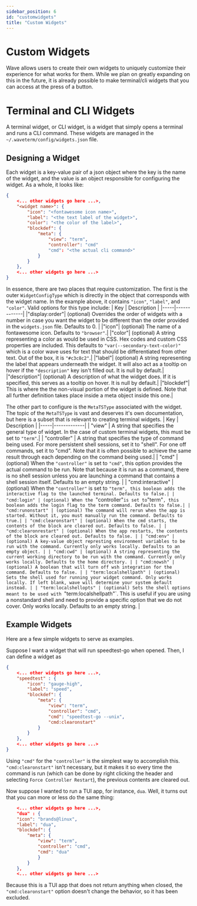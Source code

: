 ```yaml
---
sidebar_position: 6
id: "customwidgets"
title: "Custom Widgets"
---
```


# Custom Widgets

Wave allows users to create their own widgets to uniquely customize their experience for what works for them. While we plan on greatly expanding on this in the future, it is already possible to make terminal/cli widgets that you can access at the press of a button.

# Terminal and CLI Widgets

A terminal widget, or CLI widget, is a widget that simply opens a terminal and runs a CLI command. These widgets are managed in the `~/.waveterm/config/widgets.json` file.

## Designing a Widget

Each widget is a key-value pair of a json object where the key is the name of the widget, and the value is an object responsible for configuring the widget. As a whole, it looks like:
```json
{
    <... other widgets go here ...>,
    "<widget name>": {
        "icon": "<fontawesome icon name>",
        "label": "<the text label of the widget>",
        "color": "<the color of the label>",
        "blockdef": {
            "meta": {
                "view": "term",
                "controller": "cmd"
                "cmd": "<the actual cli command>"
            }
        }
    },
    <... other widgets go here ...>
}
```
In essence, there are two places that require customization. The first is the outer `WidgetConfigType` which is directly in the object that corresponds with the widget name. In the example above, it contains `"icon"`, `"label"`, and `"color"`. Valid options for this type include:
| Key | Description |
|-----|-------------|
|"display:order"| (optional) Overrides the order of widgets with a number in case you want the widget to be different than the order provided in the `widgets.json` file. Defaults to 0. |
|"icon"| (optional) The name of a fontawesome icon. Defaults to `"browser"`.|
|"color"| (optional) A string representing a color as would be used in CSS. Hex codes and custom CSS properties are included. This defaults to `"var(--secondary-text-color)"` which is a color wave uses for text that should be differentiated from other text. Out of the box, it is `"#c3c8c2"`.|
|"label"| (optional) A string representing the label that appears underneath the widget. It will also act as a tooltip on hover if the `"description"` key isn't filled out. It is null by default.|
|"description"| (optional) A description of what the widget does. If it is specified, this serves as a tooltip on hover. It is null by default.|
|"blockdef"| This is where the the non-visual portion of the widget is defined. Note that all further definition takes place inside a meta object inside this one.|


The other part to configure is the `MetaTSType` associated with the widget. The topic of the `MetaTSType` is vast and deserves it's own documentation, but here is a subset that is relevant to creating terminal widgets.
| Key | Description |
|-----|-------------|
| "view" | A string that specifies the general type of widget. In the case of custom terminal widgets, this must be set to `"term"`.|
| "controller" | A string that specifies the type of command being used. For more persistent shell sessions, set it to "shell". For one off commands, set it to "cmd". Note that it is often possible to achieve the same result through each depending on the command being used.|
| "cmd" | (optional) When the `"controller"` is set to `"cmd"`, this option provides the actual command to be run. Note that because it is run as a command, there is no shell session unless you are launching a command that contains a shell session itself. Defaults to an empty string. |
| "cmd:interactive" | (optional) When the `"controller"` is set to `"term", this boolean adds the interactive flag to the launched terminal. Defaults to false.|
| "cmd:login" | (optional) When the `"controller"` is set to `"term"`, this boolean adds the login flag to the term command. Defaults to false.|
| "cmd:runonstart" | (optional) The command will rerun when the app is started. Without it, you must manually run the command. Defaults to true.|
| "cmd:clearonstart" | (optional) When the cmd starts, the contents of the block are cleared out. Defaults to false. |
| "cmd:clearonrestart" | (optional) When the app restarts, the contents of the block are cleared out. Defaults to false. |
| "cmd:env" | (optional) A key-value object represting environment variables to be run with the command. Currently only works locally. Defaults to an empty object. |
| "cmd:cwd" | (optional) A string representing the current working directory to be run with the command. Currently only works locally. Defaults to the home directory. |
| "cmd:nowsh" | (optional) A boolean that will turn off wsh integration for the command. Defaults to false. |
| "term:localshellpath" | (optional) Sets the shell used for running your widget command. Only works locally. If left blank, wave will determine your system default instead. |
| "term:localshellopts" | (optional) Sets the shell options meant to be used with `"term:localshellpath"`. This is useful if you are using a nonstandard shell and need to provide a specific option that we do not cover. Only works locally. Defaults to an empty string. |



## Example Widgets

Here are a few simple widgets to serve as examples.

Suppose I want a widget that will run speedtest-go when opened. Then, I can define a widget as
```json
{
    <... other widgets go here ...>,
    "speedtest" : {
        "icon": "gauge-high",
        "label": "speed",
        "blockdef": {
            "meta": {
                "view": "term",
                "controller": "cmd",
                "cmd": "speedtest-go --unix",
                "cmd:clearonstart"
            }
        }
    },
    <... other widgets go here ...>
}
```
Using `"cmd"` for the `"controller"` is the simplest way to accomplish this. `"cmd:clearonstart"` isn't necessary, but it makes it so every time the command is run (which can be done by right clicking the header and selecting `Force Controller Restart`), the previous contents are cleared out.

Now suppose I wanted to run a TUI app, for instance, `dua`. Well, it turns out that you can more or less do the same thing:
```json
    <... other widgets go here ...>,
    "dua" : {
    "icon": "brands@linux",
    "label": "dua",
    "blockdef": {
        "meta": {
            "view": "term",
            "controller": "cmd",
            "cmd": "dua"
            }
        }
    },
    <... other widgets go here ...>
```
Because this is a TUI app that does not return anything when closed, the `"cmd:clearonstart"` option doesn't change the behavior, so it has been excluded.
